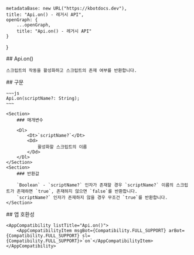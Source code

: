
    metadataBase: new URL("https://kbotdocs.dev"),
    title: "Api.on() - 레거시 API",
    openGraph: {
        ...openGraph,
        title: "Api.on() - 레거시 API"
    }
}

<Section>
    ## Api.on()

    스크립트의 작동을 활성화하고 스크립트의 존재 여부를 반환합니다.
</Section>
<Section>
    ## 구문

    ~~~js
    Api.on(scriptName?: String);
    ~~~

    <Section>
        ### 매개변수

        <Dl>
            <Dt>`scriptName?`</Dt>
            <Dd>
                활성화할 스크립트의 이름
            </Dd>
        </Dl>
    </Section>
    <Section>
        ### 반환값

        `Boolean` - `scriptName?` 인자가 존재할 경우 `scriptName?` 이름의 스크립트가 존재하면 `true`, 존재하지 않으면 `false`를 반환합니다.
        `scriptName?` 인자가 존재하지 않을 경우 무조건 `true`를 반환합니다.
    </Section>
</Section>
<Section>
    ## 앱 호환성

    <AppCompatibility listTitle="Api.on()">
        <AppCompatibilityItem msgBot={Compatibility.FULL_SUPPORT} arBot={Compatibility.FULL_SUPPORT} sl={Compatibility.FULL_SUPPORT}>`on`</AppCompatibilityItem>
    </AppCompatibility>
</Section>